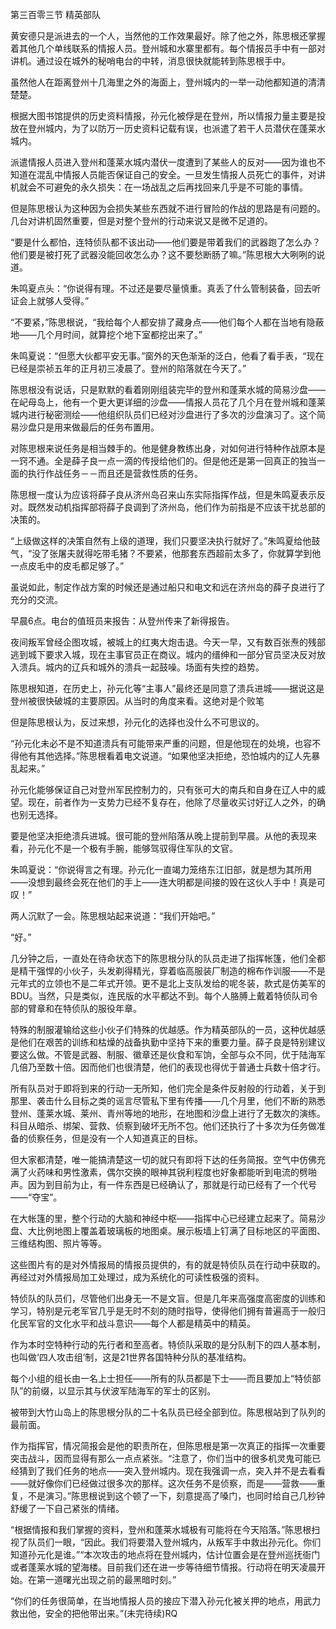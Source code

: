 

第三百零三节 精英部队

黄安德只是派进去的一个人，当然他的工作效果最好。除了他之外，陈思根还掌握着其他几个单线联系的情报人员。登州城和水寨里都有。每个情报员手中有一部对讲机。通过设在城外的秘哨电台的中转，消息很快就能转到陈思根手中。

虽然他人在距离登州十几海里之外的海面上，登州城内的一举一动他都知道的清清楚楚。

根据大图书馆提供的历史资料情报，孙元化被俘是在登州，所以情报力量主要是投放在登州城内，为了以防万一历史资料记载有误，也派遣了若干人员潜伏在蓬莱水城内。

派遣情报人员进入登州和蓬莱水城内潜伏一度遭到了某些人的反对――因为谁也不知道在混乱中情报人员能否保证自己的安全。一旦发生情报人员死亡的事件，对讲机就会不可避免的永久损失：在一场战乱之后再找回来几乎是不可能的事情。

但是陈思根认为这种因为会损失某些东西就不进行冒险的作战的思路是有问题的。几台对讲机固然重要，但是对整个登州的行动来说又是微不足道的。

“要是什么都怕，连特侦队都不该出动――他们要是带着我们的武器跑了怎么办？他们要是被打死了武器没能回收怎么办？这不要愁断肠了嘛。”陈思根大大咧咧的说道。

朱鸣夏点头：“你说得有理。不过还是要尽量慎重。真丢了什么管制装备，回去听证会上就够人受得。”

“不要紧，”陈思根说，“我给每个人都安排了藏身点――他们每个人都在当地有隐蔽地――几个月时间，就算挖个地下室都挖出来了。”

朱鸣夏说：“但愿大伙都平安无事。”窗外的天色渐渐的泛白，他看了看手表，“现在已经是崇祯五年的正月初三凌晨了。登州的陷落就在今天了。”

陈思根没有说话，只是默默的看着刚刚组装完毕的登州和蓬莱水城的简易沙盘――在屺母岛上，他有一个更大更详细的沙盘――情报人员花了几个月在登州城和蓬莱城内进行秘密测绘――他组织队员们已经对沙盘进行了多次的沙盘演习了。这个简易沙盘只是用来做最后的任务布置用。

对陈思根来说任务是相当棘手的。他是健身教练出身，对如何进行特种作战原本是一窍不通。全是薛子良一点一滴的传授给他们的。但是他还是第一回真正的独当一面的执行作战任务－－而且还是营救性质的任务。

陈思根一度认为应该将薛子良从济州岛召来山东实际指挥作战，但是朱鸣夏表示反对。既然发动机指挥部将薛子良调到了济州岛，他们作为前指是不应该干扰总部的决策的。

“上级做这样的决策自然有上级的道理，我们只要坚决执行就好了。”朱鸣夏给他鼓气，“没了张屠夫就得吃带毛猪？不要紧，他那套东西超前太多了，你就算学到他一点皮毛中的皮毛都足够了。”

虽说如此，制定作战方案的时候还是通过船只和电文和远在济州岛的薛子良进行了充分的交流。

早晨6点。电台的值班员来报告：从登州传来了新得报告。

夜间叛军曾经企图攻城，被城上的红夷大炮击退。今天一早，又有数百张焘的残部逃到城下要求入城，现在主事官员正在商议。城内的缙绅和一部分官员坚决反对放入溃兵。城内的辽兵和城外的溃兵一起鼓噪。场面有失控的趋势。

陈思根知道，在历史上，孙元化等“主事人”最终还是同意了溃兵进城――据说这是登州被很快破城的主要原因。从当时的角度来看。这绝对是个败笔

但是陈思根认为，反过来想，孙元化的选择也没什么不可思议的。

“孙元化未必不是不知道溃兵有可能带来严重的问题，但是他现在的处境，也容不得他有其他选择。”陈思根看着电文说道。“如果他坚决拒绝，恐怕城内的辽人先暴乱起来。”

孙元化能够保证自己对登州军民控制力的，只有张可大的南兵和自身在辽人中的威望。现在，前者作为一支势力已经不复存在，他除了尽量收买讨好辽人之外，的确也别无选择。

要是他坚决拒绝溃兵进城。很可能的登州陷落从晚上提前到早晨。从他的表现来看，孙元化不是一个极有手腕，能够驾驭得住军队的文官。

朱鸣夏说：“你说得言之有理。孙元化一直竭力笼络东江旧部，就是想为其所用――没想到最终会死在他们的手上――连大明都是间接的毁在这伙人手中！真是可叹！”

两人沉默了一会。陈思根站起来说道：“我们开始吧。”

“好。”

几分钟之后，一直处在待命状态下的陈思根分队的队员走进了指挥帐篷，他们全都是精干强悍的小伙子，头发剃得精光，穿着临高服装厂制造的棉布作训服――不是元年式的立领也不是二年式开领。更不是北上支队发给的呢冬装，款式是仿美军的BDU。当然，只是类似，连民版的水平都达不到。每个人胳膊上戴着特侦队司令部的臂章和在特侦队的服役年章。

特殊的制服灌输给这些小伙子们特殊的优越感。作为精英部队的一员，这种优越感是他们在艰苦的训练和枯燥的战备执勤中坚持下来的重要力量。薛子良是特别建议要这么做。不管是武器、制服、徽章还是伙食和军饷，全部与众不同，优于陆海军几倍乃至数十倍。因而他们也很清楚，他们的表现也得优于普通士兵数十倍才行。

所有队员对于即将到来的行动一无所知，他们完全是条件反射般的行动着，关于到那里、袭击什么目标之类的谣言尽管私下里有传播――几个月里，他们不断的熟悉登州、蓬莱水城、莱州、青州等地的地形，在地图和沙盘上进行了无数次的演练。科目从暗杀、绑架、营救、侦察到破坏无所不包。他们还执行了十多次为任务做准备的侦察任务，但是没有一个人知道真正的目标。

但大家都清楚，唯一能搞清楚这一切的就只有即将下达的任务简报。空气中仿佛充满了火药味和男性激素，偶尔交换的眼神其锐利程度也好象都能听到电流的劈啪声。因为到目前为止，有一件东西是已经确认了，那就是行动已经有了一个代号――“夺宝”。

在大帐篷的里，整个行动的大脑和神经中枢――指挥中心已经建立起来了。简易沙盘、大比例地图上覆盖着玻璃板的地图桌。展示板墙上钉满了目标地区的平面图、三维结构图、照片等等。

这些图片有的是对外情报局的情报员提供的，有的就是特侦队员在行动中获取的。再经过对外情报局加工处理过，成为系统化的可读性极强的资料。

特侦队的队员们，尽管他们出身无一不是文盲。但是几年来高强度高密度的训练和学习，特别是元老军官几乎是无时不刻的随时指导，使得他们拥有普遍高于一般归化民军官的文化水平和战斗意识――每个人都是精英中的精英。

作为本时空特种行动的先行者和至高者。特侦队采取的是分队制下的四人基本制，也叫做‘四人攻击组’制，这是21世界各国特种分队的基准结构。

每个小组的组长由一名上士担任――所有的队员都是下士――而且要加上“特侦部队”的前缀，以显示其与伏波军陆海军的军士的区别。

被带到大竹山岛上的陈思根分队的二十名队员已经全部到位。陈思根站到了队列的最前面。

作为指挥官，情况简报会是他的职责所在，但陈思根是第一次真正的指挥一次重要突击战斗，因而显得有那么一点点紧张。“注意了，你们当中的很多机灵鬼可能已经猜到了我们任务的地点――突入登州城内。现在我强调一点，突入并不是去看看――就好像你们已经做过很多次的那样。这次任务不是侦察，而是――营救――重复，不是演习。”陈思根说到这个顿了一下，刻意提高了嗓门，也同时给自己几秒钟舒缓了一下自己紧张的情绪。

“根据情报和我们掌握的资料，登州和蓬莱水城极有可能将在今天陷落。”陈思根扫视了队员们一眼，“因此。我们将要潜入登州城内，从叛军手中救出孙元化。你们知道孙元化是谁。”“本次攻击的地点将在登州城内，估计位置会是在登州巡抚衙门或者蓬莱水城的望海楼。目前我们还在进一步等待细节情报。行动将在明天凌晨开始。在第一道曙光出现之前的最黑暗时刻。”

“你们的任务很简单，在当地情报人员的接应下潜入孙元化被关押的地点，用武力救出他，安全的把他带出来。”(未完待续)RQ

